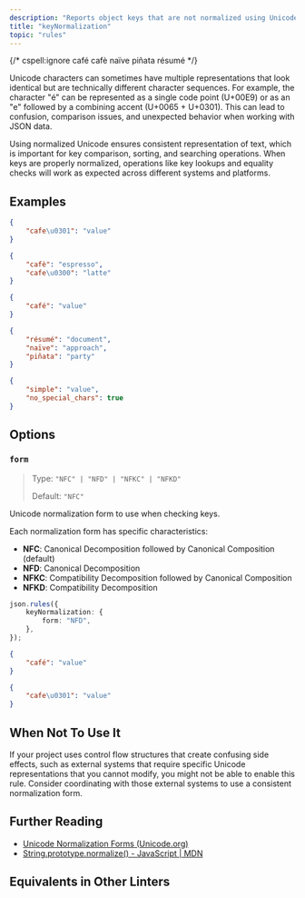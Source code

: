 ```yaml
---
description: "Reports object keys that are not normalized using Unicode normalization forms."
title: "keyNormalization"
topic: "rules"
---
```



{/* cspell:ignore café cafè naïve piñata résumé */}

<RuleSummary plugin="json" rule="keyNormalization" />

Unicode characters can sometimes have multiple representations that look identical but are technically different character sequences.
For example, the character "é" can be represented as a single code point (U+00E9) or as an "e" followed by a combining accent (U+0065 + U+0301).
This can lead to confusion, comparison issues, and unexpected behavior when working with JSON data.

Using normalized Unicode ensures consistent representation of text, which is important for key comparison, sorting, and searching operations.
When keys are properly normalized, operations like key lookups and equality checks will work as expected across different systems and platforms.

## Examples

<Tabs>
<TabItem label="❌ Incorrect">

```json
{
	"cafe\u0301": "value"
}
```

```json
{
	"cafè": "espresso",
	"cafe\u0300": "latte"
}
```

</TabItem>
<TabItem label="✅ Correct">

```json
{
	"café": "value"
}
```

```json
{
	"résumé": "document",
	"naïve": "approach",
	"piñata": "party"
}
```

```json
{
	"simple": "value",
	"no_special_chars": true
}
```

</TabItem>
</Tabs>

## Options

### `form`

> Type: `"NFC" | "NFD" | "NFKC" | "NFKD"`
>
> Default: `"NFC"`

Unicode normalization form to use when checking keys.

Each normalization form has specific characteristics:

- **NFC**: Canonical Decomposition followed by Canonical Composition (default)
- **NFD**: Canonical Decomposition
- **NFKC**: Compatibility Decomposition followed by Canonical Composition
- **NFKD**: Compatibility Decomposition

```ts
json.rules({
	keyNormalization: {
		form: "NFD",
	},
});
```

<Tabs>
<TabItem label="❌ Incorrect">

```json
{
	"café": "value"
}
```

</TabItem>
<TabItem label="✅ Correct">

```json
{
	"cafe\u0301": "value"
}
```

</TabItem>
</Tabs>

## When Not To Use It

If your project uses control flow structures that create confusing side effects, such as external systems that require specific Unicode representations that you cannot modify, you might not be able to enable this rule.
Consider coordinating with those external systems to use a consistent normalization form.

## Further Reading

- [Unicode Normalization Forms (Unicode.org)](https://unicode.org/reports/tr15/)
- [String.prototype.normalize() - JavaScript | MDN](https://developer.mozilla.org/en-US/docs/Web/JavaScript/Reference/Global_Objects/String/normalize)

## Equivalents in Other Linters

<RuleEquivalents pluginId="json" ruleId="keyNormalization" />
